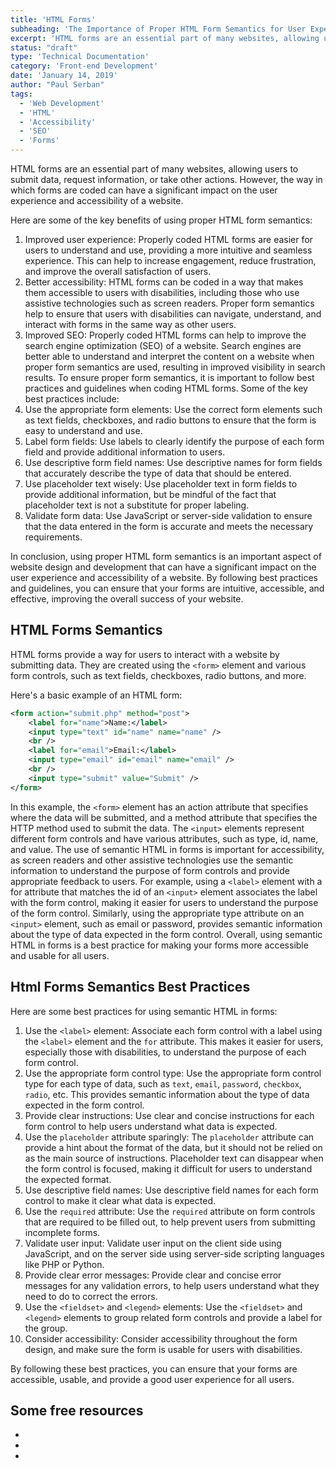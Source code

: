 ```yaml
---
title: 'HTML Forms'
subheading: 'The Importance of Proper HTML Form Semantics for User Experience and Accessibility'
excerpt: 'HTML forms are an essential part of many websites, allowing users to submit data, request information, or take other actions. However, the way in which forms are coded can have a significant impact on the user experience and accessibility of a website.'
status: "draft"
type: 'Technical Documentation'
category: 'Front-end Development'
date: 'January 14, 2019'
author: "Paul Serban"
tags:
  - 'Web Development'
  - 'HTML'
  - 'Accessibility'
  - 'SEO'
  - 'Forms'
---
```


HTML forms are an essential part of many websites, allowing users to submit data, request information, or take other actions. However, the way in which forms are coded can have a significant impact on the user experience and accessibility of a website.

Here are some of the key benefits of using proper HTML form semantics:

1. Improved user experience: Properly coded HTML forms are easier for users to understand and use, providing a more intuitive and seamless experience. This can help to increase engagement, reduce frustration, and improve the overall satisfaction of users.
2. Better accessibility: HTML forms can be coded in a way that makes them accessible to users with disabilities, including those who use assistive technologies such as screen readers. Proper form semantics help to ensure that users with disabilities can navigate, understand, and interact with forms in the same way as other users.
3. Improved SEO: Properly coded HTML forms can help to improve the search engine optimization (SEO) of a website. Search engines are better able to understand and interpret the content on a website when proper form semantics are used, resulting in improved visibility in search results.
To ensure proper form semantics, it is important to follow best practices and guidelines when coding HTML forms. Some of the key best practices include:
1. Use the appropriate form elements: Use the correct form elements such as text fields, checkboxes, and radio buttons to ensure that the form is easy to understand and use.
2. Label form fields: Use labels to clearly identify the purpose of each form field and provide additional information to users.
3. Use descriptive form field names: Use descriptive names for form fields that accurately describe the type of data that should be entered.
4. Use placeholder text wisely: Use placeholder text in form fields to provide additional information, but be mindful of the fact that placeholder text is not a substitute for proper labeling.
5. Validate form data: Use JavaScript or server-side validation to ensure that the data entered in the form is accurate and meets the necessary requirements.

In conclusion, using proper HTML form semantics is an important aspect of website design and development that can have a significant impact on the user experience and accessibility of a website. By following best practices and guidelines, you can ensure that your forms are intuitive, accessible, and effective, improving the overall success of your website.

## HTML Forms Semantics

HTML forms provide a way for users to interact with a website by submitting data. They are created using the `<form>` element and various form controls, such as text fields, checkboxes, radio buttons, and more.

Here's a basic example of an HTML form:

```xml
<form action="submit.php" method="post">
    <label for="name">Name:</label>
    <input type="text" id="name" name="name" />
    <br />
    <label for="email">Email:</label>
    <input type="email" id="email" name="email" />
    <br />
    <input type="submit" value="Submit" />
</form>
```

In this example, the `<form>` element has an action attribute that specifies where the data will be submitted, and a method attribute that specifies the HTTP method used to submit the data. The `<input>` elements represent different form controls and have various attributes, such as type, id, name, and value.
The use of semantic HTML in forms is important for accessibility, as screen readers and other assistive technologies use the semantic information to understand the purpose of form controls and provide appropriate feedback to users.
For example, using a `<label>` element with a for attribute that matches the id of an `<input>` element associates the label with the form control, making it easier for users to understand the purpose of the form control. Similarly, using the appropriate type attribute on an `<input>` element, such as email or password, provides semantic information about the type of data expected in the form control.
Overall, using semantic HTML in forms is a best practice for making your forms more accessible and usable for all users.

## Html Forms Semantics Best Practices

Here are some best practices for using semantic HTML in forms:

1. Use the `<label>` element: Associate each form control with a label using the `<label>` element and the `for` attribute. This makes it easier for users, especially those with disabilities, to understand the purpose of each form control.
2. Use the appropriate form control type: Use the appropriate form control type for each type of data, such as `text`, `email`, `password`, `checkbox`, `radio`, etc. This provides semantic information about the type of data expected in the form control.
3. Provide clear instructions: Use clear and concise instructions for each form control to help users understand what data is expected.
4. Use the `placeholder` attribute sparingly: The `placeholder` attribute can provide a hint about the format of the data, but it should not be relied on as the main source of instructions. Placeholder text can disappear when the form control is focused, making it difficult for users to understand the expected format.
5. Use descriptive field names: Use descriptive field names for each form control to make it clear what data is expected.
6. Use the `required` attribute: Use the `required` attribute on form controls that are required to be filled out, to help prevent users from submitting incomplete forms.
7. Validate user input: Validate user input on the client side using JavaScript, and on the server side using server-side scripting languages like PHP or Python.
8. Provide clear error messages: Provide clear and concise error messages for any validation errors, to help users understand what they need to do to correct the errors.
9. Use the `<fieldset>` and `<legend>` elements: Use the `<fieldset>` and `<legend>` elements to group related form controls and provide a label for the group.
10. Consider accessibility: Consider accessibility throughout the form design, and make sure the form is usable for users with disabilities.

By following these best practices, you can ensure that your forms are accessible, usable, and provide a good user experience for all users.

## Some free resources
- <Link href="https://developer.mozilla.org/en-US/docs/Learn/Forms/Form_validation" label="mdn.org - Client-side form validation" isInternal={false}/>
- <Link href="https://web.dev/learn/forms/" label="web.dev - Forms" isInternal={false}/>
- <Link href="https://www.w3schools.com/js/js_validation.asp" label="W3Schools - JavaScript Forms" isInternal={false}/>